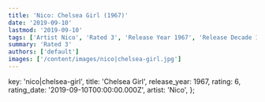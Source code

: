 ```yaml
---
title: 'Nico: Chelsea Girl (1967)'
date: '2019-09-10'
lastmod: '2019-09-10'
tags: ['Artist Nico', 'Rated 3', 'Release Year 1967', 'Release Decade 1960']
summary: 'Rated 3'
authors: ['default']
images: ['/content/images/nico|chelsea-girl.jpg']
---
```


  key: 'nico|chelsea-girl',
  title: 'Chelsea Girl',
  release_year: 1967,
  rating: 6,
  rating_date: '2019-09-10T00:00:00.000Z',
  artist: 'Nico',
};

<MusicRating data={data} />
